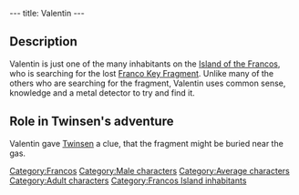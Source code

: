 ---
title: Valentin
---

{{Character|
Name=Valentin|
Image=KVALENTI.jpg|
Race=[[Franco]]|
Gender=Male|
Size=Medium|
Age=Adult}}

{{Quote|
Quote=This Roger de la Fontaine, he used to get pretty close to the gas. Could well be where he hid it, our fragment.|
Character=Valentin}}

==Description==
Valentin is just one of the many inhabitants on the [[Island of the Francos]], who is searching for the lost [[Franco Key Fragment]]. Unlike many of the others who are searching for the fragment, Valentin uses common sense, knowledge and a metal detector to try and find it.

==Role in Twinsen's adventure==
Valentin gave [[Twinsen]] a clue, that the fragment might be buried near the gas.

[[Category:Francos]]
[[Category:Male characters]]
[[Category:Average characters]]
[[Category:Adult characters]]
[[Category:Francos Island inhabitants]]